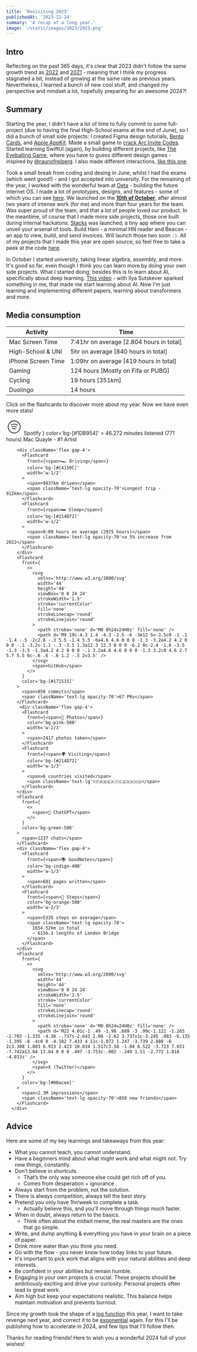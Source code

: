```yaml
---
title: 'Revisiting 2023'
publishedAt: '2023-12-24'
summary: 'A recap of a long year.'
image: '/static/images/2023/2023.png'
---
```


## Intro

Reflecting on the past 365 days, it's clear that 2023 didn't follow the same growth trend as [2022](/writing/2022) and [2021](/writing/2021) - meaning that I think my progress stagnated a bit, instead of growing at the same rate as previous years.
Nevertheless, I learned a bunch of new cool stuff, and changed my perspective and mindset a lot, hopefully preparing for an awesome 2024?! 

## Summary

Starting the year, I didn't have a lot of time to fully commit to some full-project (due to having the final High-School exams at the end of June), so I did a bunch of small side projects:
 I created Figma design tutorials, [Bento Cards](https://twitter.com/cristicrtu/status/1633561109465579525), and [Apple AppKit](https://twitter.com/cristicrtu/status/1680609294109007875). 
Made a small game to [crack Arc Invite Codes](https://twitter.com/cristicrtu/status/1630509545272344576). Started learning SwiftUI (again), by building different projects, like [The Eyeballing Game](https://twitter.com/cristicrtu/status/1649813595302113281), where you have to guess different design games - inspired by [@raunofreiberg](https://twitter.com/raunofreiberg). I also made different interactions, [like this one](https://twitter.com/cristicrtu/status/1667972933069807620).

Took a small break from coding and desing in June, whilst I had the exams (which went good!) - and I got accepted into university. For the remaining of the year, I worked with the wonderful team at [Deta](https://deta.space) - building the future internet OS. I made a lot of prototypes, designs, and features - some of which you can see [here](/work/). 
We launched on the [**10th of October**](https://twitter.com/detahq/status/1711774041965552061), after almost two years of intense work (for me) and more than four years for the team. Was super proud of the team, and that a lot of people loved our product.
In the meantime, of course that I made more side projects, those one built during internal hackatons: [Stacks](https://twitter.com/cristicrtu/status/1681012757045428224) was launched, a tiny app where you can unveil your arsenal of tools. Build Hani - a minimal HN reader and Beacon - an app to view, build, and send invoices. Will launch those two soon `:)`.
All of my projects that I made this year are open source, so feel free to take a peek at the code [here](https://github.com/cristicretu).

In October I started university, taking linear algebra, assembly, and more. It's good so far, even though I think you can learn more by doing your own side projects. What I started doing, besides this is to learn about AI, specifically about deep learning. [This video](https://www.youtube.com/watch?v=9iqn1HhFJ6c) - with Ilya Sutskever sparked something in me, that made me start learning about AI. Now I'm just learning and implementing different papers, learning about transformers and more.


## Media consumption

| Activity           | Time                                     |
| ------------------ | ---------------------------------------- |
| Mac Screen Time    | 7:41hr on average [2.804 hours in total] |
| High-School & UNI  | 5hr on average [840 hours in total]      |
| iPhone Screen Time | 1:09hr on average [419 hours in total]   |
| Gaming             | 124 hours [Mostly on Fifa or PUBG]       |
| Cycling            | 19 hours [351km]                         |
| Duolingo           | 14 hours                                 |
    
Click on the flashcards to discover more about my year. Now we have even more stats!

<div className='flex flex-col gap-4 my-4'>
        <Flashcard
          front={
            <>
              <svg
                xmlns='http://www.w3.org/2000/svg'
                className='icon icon-tabler icon-tabler-brand-spotify'
                width='44'
                height='44'
                viewBox='0 0 24 24'
                strokeWidth='1.5'
                stroke='currentColor'
                fill='none'
                strokeLinecap='round'
                strokeLinejoin='round'
              >
                <path stroke='none' d='M0 0h24v24H0z' fill='none' />
                <circle cx='12' cy='12' r='9' />
                <path d='M8 11.973c2.5 -1.473 5.5 -.973 7.5 .527' />
                <path d='M9 15c1.5 -1 4 -1 5 .5' />
                <path d='M7 9c2 -1 6 -2 10 .5' />
              </svg>
              <span>Spotify</span>
            </>
          }
          color='bg-[#1DB954]'
        >
          <span>46.272 minutes listened (771 hours)</span>
          <span className='text-lg opacity-70'>Mac Quayle - #1 Artist</span>
        </Flashcard>

        <div className='flex gap-4'>
          <Flashcard
            front={<span>🏎️ Driving</span>}
            color='bg-[#C4150C]'
            width='w-1/2'
          >
            <span>9937km driven</span>
            <span className='text-lg opacity-70'>Longest trip - 912km</span>
          </Flashcard>
          <Flashcard
            front={<span>🛏️ Sleep</span>}
            color='bg-[#214D72]'
            width='w-1/2'
          >
            <span>8:09 hours on average (2975 hours)</span>
            <span className='text-lg opacity-70'>a 5% increase from 2022</span>
          </Flashcard>
        </div>
        <Flashcard
          front={
            <>
              <svg
                xmlns='http://www.w3.org/2000/svg'
                width='44'
                height='44'
                viewBox='0 0 24 24'
                strokeWidth='1.5'
                stroke='currentColor'
                fill='none'
                strokeLinecap='round'
                strokeLinejoin='round'
              >
                <path stroke='none' d='M0 0h24v24H0z' fill='none' />
                <path d='M9 19c-4.3 1.4 -4.3 -2.5 -6 -3m12 5v-3.5c0 -1 .1 -1.4 -.5 -2c2.8 -.3 5.5 -1.4 5.5 -6a4.6 4.6 0 0 0 -1.3 -3.2a4.2 4.2 0 0 0 -.1 -3.2s-1.1 -.3 -3.5 1.3a12.3 12.3 0 0 0 -6.2 0c-2.4 -1.6 -3.5 -1.3 -3.5 -1.3a4.2 4.2 0 0 0 -.1 3.2a4.6 4.6 0 0 0 -1.3 3.2c0 4.6 2.7 5.7 5.5 6c-.6 .6 -.6 1.2 -.5 2v3.5' />
              </svg>
              <span>GitHub</span>
            </>
          }
          color='bg-[#171515]'
        >
          <span>850 commits</span>
          <span className='text-lg opacity-70'>67 PRs</span>
        </Flashcard>
         <div className='flex gap-4'>
          <Flashcard
            front={<span>📸 Photos</span>}
            color='bg-pink-500'
            width='w-2/3'
          >
            <span>2417 photos taken</span>
          </Flashcard>
          <Flashcard
            front={<span>🌍 Visiting</span>}
            color='bg-[#214D72]'
            width='w-1/3'
          >
            <span>6 countries visited</span>
            <span className='text-lg'>🇫🇷🇩🇪🇦🇹🇨🇿🇸🇰🇭🇺</span>
          </Flashcard>
        </div>
        <Flashcard
          front={
            <>
              <span>🤖 ChatGPT</span>
            </>
          }
          color='bg-green-500'
        >
          <span>1237 chats</span>
        </Flashcard>
        <div className='flex gap-4'>
          <Flashcard
            front={<span>📚 GoodNotes</span>}
            color='bg-indigo-400'
            width='w-1/3'
          >
            <span>681 pages written</span>
          </Flashcard>
          <Flashcard
            front={<span>🏃 Steps</span>}
            color='bg-orange-500'
            width='w-2/3'
          >
            <span>5335 steps on average</span>
            <span className='text-lg opacity-70'>
              1654.52km in total 
              ~ 6156.1 lengths of London Bridge
            </span>
          </Flashcard>
        </div>
        <Flashcard
          front={
            <>
              <svg
                xmlns='http://www.w3.org/2000/svg'
                width='44'
                height='44'
                viewBox='0 0 24 24'
                strokeWidth='1.5'
                stroke='currentColor'
                fill='none'
                strokeLinecap='round'
                strokeLinejoin='round'
              >
                <path stroke='none' d='M0 0h24v24H0z' fill='none' />
                <path d='M22 4.01c-1 .49 -1.98 .689 -3 .99c-1.121 -1.265 -2.783 -1.335 -4.38 -.737s-2.643 2.06 -2.62 3.737v1c-3.245 .083 -6.135 -1.395 -8 -4c0 0 -4.182 7.433 4 11c-1.872 1.247 -3.739 2.088 -6 2c3.308 1.803 6.913 2.423 10.034 1.517c3.58 -1.04 6.522 -3.723 7.651 -7.742a13.84 13.84 0 0 0 .497 -3.753c-.002 -.249 1.51 -2.772 1.818 -4.013z' />
              </svg>
              <span>X (Twitter)</span>
            </>
          }
          color='bg-[#00acee]'
        >
          <span>2.3M impressions</span>
          <span className='text-lg opacity-70'>850 new friends</span>
        </Flashcard>
      </div>


## Advice

Here are some of my key learnings and takeaways from this year:

- What you cannot teach, you cannot understand.
- Have a beginners mind about what might work and what might not. Try new things, constantly. 
- Don’t believe in shortcuts.
    - That’s the only way someone else could get rich off of you.
    - Comes from desperation + ignorance .
- Always start from the problem, not the solution.
- There is always competition, always tell the best story.
- Pretend you only have 1hr/week to complete a task.
    - Actually believe this, and you'll move through things much faster.
- When in doubt, always return to the basics.
    - Think often about the midwit meme, the real masters are the ones that go simple.
- Write, and dump anything & everything you have in your brain on a piece of paper.
- Drink more water than you think you need.
- Go with the flow - you never know how today links to your future.
- It's important to pick work that aligns with your natural abilities and deep interests.
- Be confident in your abilities but remain humble. 
- Engaging in your own projects is crucial. These projects should be ambitiously exciting and drive your curiosity. Personal projects often lead to great work.
- Aim high but keep your expectations realistic. This balance helps maintain motivation and prevents burnout.

Since my growth took the shape of a [log function](https://www.researchgate.net/profile/Riaz-Mian/publication/323265326/figure/fig1/AS:595762899591168@1519052352116/A-graph-of-the-common-logarithm-function-for-positive-real-numbers.png) this year, I want to take revenge next year, and correct it to be [exponential](https://cdn.kastatic.org/ka-perseus-graphie/69883a595f6de177e922ba131fae677fe453760d.svg) again. For this I'll be publishing how to accelerate in 2024, and few tips that I'll follow then.

Thanks for reading friends! Here to wish you a wonderful 2024 full of your wishes!


